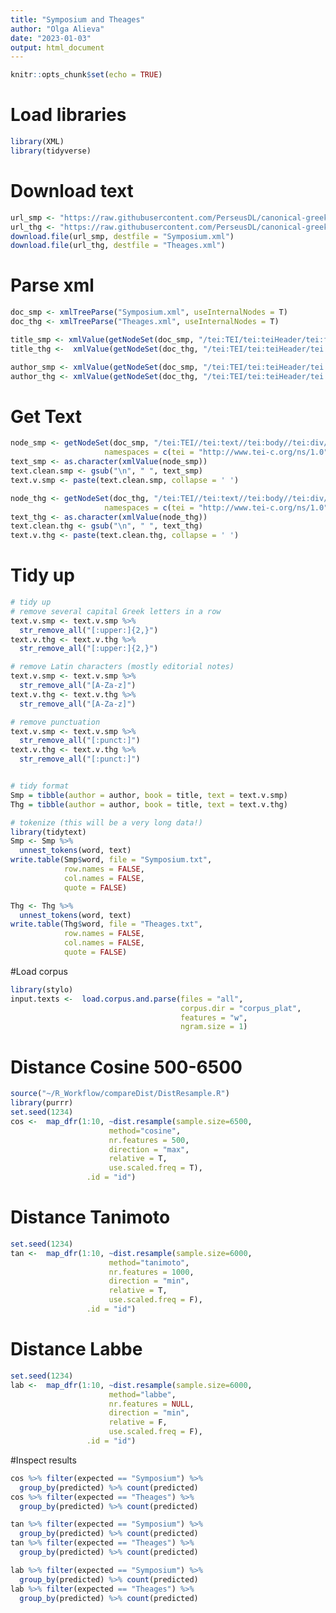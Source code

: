```yaml
---
title: "Symposium and Theages"
author: "Olga Alieva"
date: "2023-01-03"
output: html_document
---
```


```r
knitr::opts_chunk$set(echo = TRUE)
```

# Load libraries
```r
library(XML)
library(tidyverse)
```


# Download text
```r
url_smp <- "https://raw.githubusercontent.com/PerseusDL/canonical-greekLit/master/data/tlg0059/tlg011/tlg0059.tlg011.perseus-grc2.xml"
url_thg <- "https://raw.githubusercontent.com/PerseusDL/canonical-greekLit/master/data/tlg0059/tlg017/tlg0059.tlg017.perseus-grc2.xml"
download.file(url_smp, destfile = "Symposium.xml")
download.file(url_thg, destfile = "Theages.xml")
```

# Parse xml
```r
doc_smp <- xmlTreeParse("Symposium.xml", useInternalNodes = T)
doc_thg <- xmlTreeParse("Theages.xml", useInternalNodes = T)

title_smp <- xmlValue(getNodeSet(doc_smp, "/tei:TEI/tei:teiHeader/tei:fileDesc/tei:titleStmt/tei:title", namespaces = c(tei = "http://www.tei-c.org/ns/1.0")))
title_thg <-  xmlValue(getNodeSet(doc_thg, "/tei:TEI/tei:teiHeader/tei:fileDesc/tei:titleStmt/tei:title", namespaces = c(tei = "http://www.tei-c.org/ns/1.0")))

author_smp <- xmlValue(getNodeSet(doc_smp, "/tei:TEI/tei:teiHeader/tei:fileDesc/tei:titleStmt/tei:author", namespaces = c(tei = "http://www.tei-c.org/ns/1.0")))
author_thg <- xmlValue(getNodeSet(doc_thg, "/tei:TEI/tei:teiHeader/tei:fileDesc/tei:titleStmt/tei:author", namespaces = c(tei = "http://www.tei-c.org/ns/1.0")))
```

# Get Text
```r
node_smp <- getNodeSet(doc_smp, "/tei:TEI//tei:text//tei:body//tei:div//tei:p",
                     namespaces = c(tei = "http://www.tei-c.org/ns/1.0"))
text_smp <- as.character(xmlValue(node_smp))
text.clean.smp <- gsub("\n", " ", text_smp)
text.v.smp <- paste(text.clean.smp, collapse = ' ')

node_thg <- getNodeSet(doc_thg, "/tei:TEI//tei:text//tei:body//tei:div//tei:p",
                     namespaces = c(tei = "http://www.tei-c.org/ns/1.0"))
text_thg <- as.character(xmlValue(node_thg))
text.clean.thg <- gsub("\n", " ", text_thg)
text.v.thg <- paste(text.clean.thg, collapse = ' ')
```

# Tidy up
```r
# tidy up
# remove several capital Greek letters in a row 
text.v.smp <- text.v.smp %>% 
  str_remove_all("[:upper:]{2,}")
text.v.thg <- text.v.thg %>% 
  str_remove_all("[:upper:]{2,}")

# remove Latin characters (mostly editorial notes)
text.v.smp <- text.v.smp %>% 
  str_remove_all("[A-Za-z]")
text.v.thg <- text.v.thg %>% 
  str_remove_all("[A-Za-z]")

# remove punctuation
text.v.smp <- text.v.smp %>% 
  str_remove_all("[:punct:]")
text.v.thg <- text.v.thg %>% 
  str_remove_all("[:punct:]")


# tidy format
Smp = tibble(author = author, book = title, text = text.v.smp)
Thg = tibble(author = author, book = title, text = text.v.thg)

# tokenize (this will be a very long data!)
library(tidytext)
Smp <- Smp %>% 
  unnest_tokens(word, text)
write.table(Smp$word, file = "Symposium.txt", 
            row.names = FALSE, 
            col.names = FALSE, 
            quote = FALSE)

Thg <- Thg %>% 
  unnest_tokens(word, text)
write.table(Thg$word, file = "Theages.txt", 
            row.names = FALSE, 
            col.names = FALSE, 
            quote = FALSE)

```

#Load corpus
```r
library(stylo)
input.texts <-  load.corpus.and.parse(files = "all", 
                                      corpus.dir = "corpus_plat", 
                                      features = "w", 
                                      ngram.size = 1) 
```

# Distance Cosine 500-6500
```r
source("~/R_Workflow/compareDist/DistResample.R")
library(purrr)
set.seed(1234)
cos <-  map_dfr(1:10, ~dist.resample(sample.size=6500,
                      method="cosine",
                      nr.features = 500,
                      direction = "max",
                      relative = T,
                      use.scaled.freq = T), 
                 .id = "id")
```

# Distance Tanimoto
```r
set.seed(1234)
tan <-  map_dfr(1:10, ~dist.resample(sample.size=6000,
                      method="tanimoto",
                      nr.features = 1000,
                      direction = "min",
                      relative = T,
                      use.scaled.freq = F), 
                 .id = "id")
```

# Distance Labbe
```r
set.seed(1234)
lab <-  map_dfr(1:10, ~dist.resample(sample.size=6000,
                      method="labbe",
                      nr.features = NULL,
                      direction = "min",
                      relative = F,
                      use.scaled.freq = F), 
                 .id = "id")
```


#Inspect results
```r
cos %>% filter(expected == "Symposium") %>% 
  group_by(predicted) %>% count(predicted)
cos %>% filter(expected == "Theages") %>% 
  group_by(predicted) %>% count(predicted)

tan %>% filter(expected == "Symposium") %>% 
  group_by(predicted) %>% count(predicted)
tan %>% filter(expected == "Theages") %>% 
  group_by(predicted) %>% count(predicted)

lab %>% filter(expected == "Symposium") %>% 
  group_by(predicted) %>% count(predicted)
lab %>% filter(expected == "Theages") %>% 
  group_by(predicted) %>% count(predicted)



```